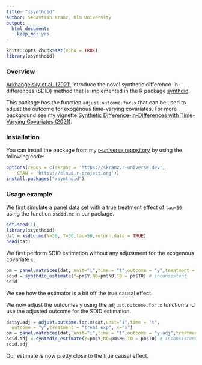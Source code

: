 ```yaml
---
title: "xsynthdid"
author: Sebastian Kranz, Ulm University
output: 
  html_document: 
    keep_md: yes
---
```


```r
knitr::opts_chunk$set(echo = TRUE)
library(xsynthdid)
```

### Overview

[Arkhangelsky et al. (2021)](https://www.aeaweb.org/articles?id=10.1257/aer.20190159) introduce the novel synthetic difference-in-differences (SDID) method that is implemented in the R package [synthdid](https://github.com/synth-inference/synthdid).

This package has the function `adjust.outcome.for.x` that can be used to adjust the outcome for exogenous time-varying covariates. For more background see my vignette [Synthetic Difference-in-Differences with Time-Varying Covariates (2021)]().

### Installation

You can install the package from my [r-universe repository](https://skranz.r-universe.dev/ui#builds) by using the following code:

```r
options(repos = c(skranz = 'https://skranz.r-universe.dev',
    CRAN = 'https://cloud.r-project.org'))
install.packages("xsynthdid")
```

### Usage example

We first simulate a panel data set with a true treatment effect of `tau=50` using the function `xsdid.mc` in our package.
```r
set.seed(1)
library(xsynthdid)
dat = xsdid.mc(N=30, T=30,tau=50,return.data = TRUE)
head(dat)
```

We first perform SDID estimation without any adjustment for the exogenous covariate `x`:
```r
pm = panel.matrices(dat, unit="i",time = "t",outcome = "y",treatment = "treat_exp")
sdid = synthdid_estimate(Y=pm$Y,N0=pm$N0,T0 = pm$T0) # inconsistent
sdid
```

We see how the estimator is a bit off the true causal effect.

We now adjust the outcomes `y` using the `adjust.outcome.for.x` function and use the adjusted outcome for the SDID estimation.
```r
dat$y.adj = adjust.outcome.for.x(dat,unit="i",time = "t",
  outcome = "y",treatment = "treat_exp", x="x")
pm = panel.matrices(dat, unit="i",time = "t",outcome = "y.adj",treatment = "treat_exp")
sdid.adj = synthdid_estimate(Y=pm$Y,N0=pm$N0,T0 = pm$T0) # inconsistent
sdid.adj
```

Our estimate is now pretty close to the true causal effect.
